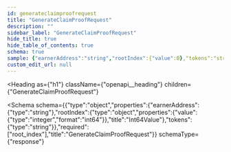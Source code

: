 ```yaml
---
id: generateclaimproofrequest
title: "GenerateClaimProofRequest"
description: ""
sidebar_label: "GenerateClaimProofRequest"
hide_title: true
hide_table_of_contents: true
schema: true
sample: {"earnerAddress":"string","rootIndex":{"value":0},"tokens":"string"}
custom_edit_url: null
---
```



<Heading
  as={"h1"}
  className={"openapi__heading"}
  children={"GenerateClaimProofRequest"}
>
</Heading>





<Schema
  schema={{"type":"object","properties":{"earnerAddress":{"type":"string"},"rootIndex":{"type":"object","properties":{"value":{"type":"integer","format":"int64"}},"title":"Int64Value"},"tokens":{"type":"string"}},"required":["root_index"],"title":"GenerateClaimProofRequest"}}
  schemaType={"response"}
>
  
</Schema>
            